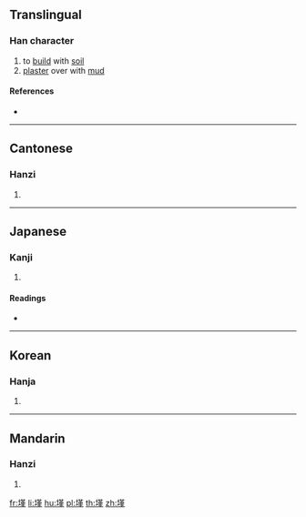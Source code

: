 ==Translingual==

===Han character===
{{Han char|rn=32|rad=土|as=11|sn=14|four=44114|canj=GTLM|ids=⿰土堇}}

# to [[build]] with [[soil]]
# [[plaster]] over with [[mud]]

====References====
* {{Han ref|kx=0238.080|dkj=05427|dj=0476.150|hdz=10477.110|uh=5890|ud=22672|bh=E158|bd=57688}}

----

==Cantonese==

===Hanzi===
{{yue-hanzi|jyut=|y=gan2, gan6}}

# {{defn|lang=yue|sort=土11}}

----

==Japanese==

===Kanji===
{{ja-kanji|grade=|rs=土11}}

# {{defn|lang=ja|sort=土11}}

====Readings====
* {{ja-readings|on=[[きん]] (kin), [[ごん]] (gon)|kun=[[ぬる]] (nuru), [[ねばつち]] (nebatsuchi)}}

----

==Korean==

===Hanja===
{{ko-hanja|hangeul=근|rv=geun|mr=kŭn}}

# {{defn|lang=ko|sort=土11}}

----

==Mandarin==

===Hanzi===
{{cmn-hanzi|pin=[[jìn]] ([[jin4]])|wg=chin<sup>4</sup>}}

# {{defn|lang=cmn|sort=土11}}

[[fr:墐]]
[[li:墐]]
[[hu:墐]]
[[pl:墐]]
[[th:墐]]
[[zh:墐]]